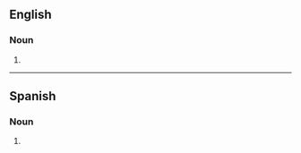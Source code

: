 ==English==

===Noun===
{{head|en|noun plural form}}

# {{plural of|barriada|lang=en}}

----

==Spanish==

===Noun===
{{head|es|noun plural form}}

# {{plural of|barriada|lang=es}}